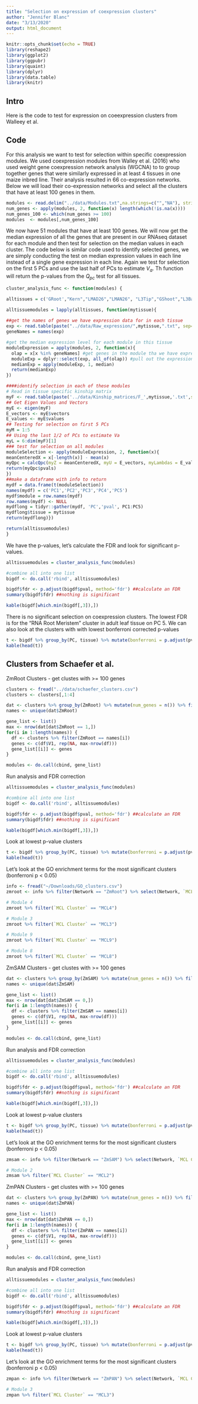 ```yaml
---
title: "Selection on expression of coexpression clusters"
author: "Jennifer Blanc"
date: "3/13/2020"
output: html_document
---
```


```r
knitr::opts_chunk$set(echo = TRUE)
library(reshape2)
library(ggplot2)
library(ggpubr)
library(quaint)
library(dplyr)
library(data.table)
library(knitr)
```


## Intro  

Here is the code to test for expression on coeexpression clusters from Walleey et al.     

## Code 

For this analysis we want to test for selection within specific coexpression modules. We used coexpression modules from Walley et al. (2016) who used weight gene coexpression network analysis (WGCNA) to to group together genes that were similarly expressed in at least 4 tissues in one maize inbred line. Their analysis resulted in 66 co-expression networks. Below we will load their co-expression networks and select all the clusters that have at least 100 genes in them.  

```r
modules <- read.delim("../data/Modules.txt",na.strings=c("","NA"), stringsAsFactors = F)
num_genes <- apply(modules, 2, function(x) length(which(!is.na(x))))
num_genes_100 <- which(num_genes >= 100)
modules  <- modules[,num_genes_100]
```

We now have 51 modules that have at least 100 genes. We will now get the median expression of all the genes that are present in our RNAseq dataset for each module and then test for selection on the median values in each cluster. The code below is similar code used to identify selected genes, we are simply conducting the test on median expression values in each line instead of a single gene expression in each line. Again we test for selection on the first 5 PCs and use the last half of PCs to estimate $V_a$. Th function will return the p-values from the $Q_{pc}$ test for all tissues.      

```r
cluster_analysis_func <- function(modules) {

alltissues = c('GRoot',"Kern","LMAD26","LMAN26", "L3Tip","GShoot","L3Base")

alltissuemodules = lapply(alltissues, function(mytissue){
  
##get the names of genes we have expression data for in each tissue
exp <- read.table(paste("../data/Raw_expression/",mytissue,".txt", sep="")) #  read in expression level
geneNames = names(exp)

#get the median expression level for each module in this tissue
moduleExpression = apply(modules, 2, function(x){
  olap = x[x %in% geneNames] #get genes in the module tha we have expression data for
  moduleExp = dplyr::select(exp, all_of(olap)) #pull out the expression data for these genes
  medianExp = apply(moduleExp, 1, median)
  return(medianExp)
})

####identify selection in each of these modules
# Read in tissue specific kinship matrix 
myF <- read.table(paste('../data/Kinship_matrices/F_',mytissue,'.txt',sep=""))
## Get Eigen Values and Vectors 
myE <- eigen(myF)
E_vectors <- myE$vectors
E_values <- myE$values
## Testing for selection on first 5 PCs
myM = 1:5
## Using the last 1/2 of PCs to estimate Va
myL = 6:dim(myF)[1]
### test for selection on all modules
moduleSelection <- apply(moduleExpression, 2, function(x){
meanCenteredX = x[-length(x)] - mean(x)
myQpc = calcQpc(myZ = meanCenteredX, myU = E_vectors, myLambdas = E_values, myL = myL, myM = myM)
return(myQpc$pvals)
})
##make a dataframe with info to return
mydf = data.frame(t(moduleSelection))
names(mydf) = c('PC1','PC2','PC3','PC4','PC5')
mydf$module = row.names(mydf)
row.names(mydf) <- NULL
mydflong = tidyr::gather(mydf, 'PC','pval', PC1:PC5)
mydflong$tissue = mytissue
return(mydflong)})

return(alltissuemodules)
}

```
 
We have the p-values, let's calculate the FDR and look for significant p-values. 
```r
alltissuemodules = cluster_analysis_func(modules)

#combine all into one list
bigdf <- do.call('rbind', alltissuemodules)

bigdf$fdr <- p.adjust(bigdf$pval, method='fdr') ##calculate an FDR
summary(bigdf$fdr) ##nothing is significant

kable(bigdf[which.min(bigdf[,3]),])
```

There is no significant selection on coexpression clusters. The lowest FDR is for the "RNA Root Meristem" cluster in adult leaf tissue on PC 5. We can also look at the clusters with with lowest bonferroni corrected p-values    

```r
t <- bigdf %>% group_by(PC, tissue) %>% mutate(bonferroni = p.adjust(pval, method='bonferroni')) %>% arrange(bonferroni)
kable(head(t))
```

## Clusters from Schaefer et al. 

ZmRoot Clusters - get clustes with >= 100 genes 
```r
clusters <- fread("../data/schaefer_clusters.csv")
clusters <- clusters[,1:4]

dat <- clusters %>% group_by(ZmRoot) %>% mutate(num_genes = n()) %>% filter(num_genes >= 100)
names <- unique(dat$ZmRoot)

gene_list <- list()
max <- nrow(dat[dat$ZmRoot == 1,])
for(i in 1:length(names)) {
  df <- clusters %>% filter(ZmRoot == names[i])
  genes <- c(df$V1, rep(NA, max-nrow(df)))
  gene_list[[i]] <- genes
}

modules <- do.call(cbind, gene_list)
```

Run analysis and FDR correction
```r
alltissuemodules = cluster_analysis_func(modules)

#combine all into one list
bigdf <- do.call('rbind', alltissuemodules)

bigdf$fdr <- p.adjust(bigdf$pval, method='fdr') ##calculate an FDR
summary(bigdf$fdr) ##nothing is significant

kable(bigdf[which.min(bigdf[,3]),])
```

Look at lowest p-value clusters 
```r
t <- bigdf %>% group_by(PC, tissue) %>% mutate(bonferroni = p.adjust(pval, method='bonferroni')) %>% arrange(bonferroni)
kable(head(t))
```

Let's look at the GO enrichment terms for the most significant clusters (bonferroni p < 0.05)
```r
info <- fread("~/Downloads/GO_clusters.csv")
zmroot <- info %>% filter(Network == "ZmRoot") %>% select(Network, `MCL Cluster`, `GO Term`, `Num Genes common`, `Num GO genes`, `Num MCL Genes`, pval, `GO Term Name`)

# Module 4 
zmroot %>% filter(`MCL Cluster` == "MCL4")

# Module 3 
zmroot %>% filter(`MCL Cluster` == "MCL3")

# Module 9 
zmroot %>% filter(`MCL Cluster` == "MCL9")

# Module 8 
zmroot %>% filter(`MCL Cluster` == "MCL8")
```

ZmSAM Clusters - get clustes with >= 100 genes 
```r
dat <- clusters %>% group_by(ZmSAM) %>% mutate(num_genes = n()) %>% filter(num_genes >= 100) 
names <- unique(dat$ZmSAM)

gene_list <- list()
max <- nrow(dat[dat$ZmSAM == 0,])
for(i in 1:length(names)) {
  df <- clusters %>% filter(ZmSAM == names[i])
  genes <- c(df$V1, rep(NA, max-nrow(df)))
  gene_list[[i]] <- genes
}

modules <- do.call(cbind, gene_list)
```

Run analysis and FDR correction
```r
alltissuemodules = cluster_analysis_func(modules)

#combine all into one list
bigdf <- do.call('rbind', alltissuemodules)

bigdf$fdr <- p.adjust(bigdf$pval, method='fdr') ##calculate an FDR
summary(bigdf$fdr) ##nothing is significant

kable(bigdf[which.min(bigdf[,3]),])
```

Look at lowest p-value clusters 
```r
t <- bigdf %>% group_by(PC, tissue) %>% mutate(bonferroni = p.adjust(pval, method='bonferroni')) %>% arrange(bonferroni)
kable(head(t))
```

Let's look at the GO enrichment terms for the most significant clusters (bonferroni p < 0.05)
```r
zmsam <- info %>% filter(Network == "ZmSAM") %>% select(Network, `MCL Cluster`, `GO Term`, `Num Genes common`, `Num GO genes`, `Num MCL Genes`, pval, `GO Term Name`)

# Module 2 
zmsam %>% filter(`MCL Cluster` == "MCL2")
```

ZmPAN Clusters - get clustes with >= 100 genes 
```r
dat <- clusters %>% group_by(ZmPAN) %>% mutate(num_genes = n()) %>% filter(num_genes >= 100)
names <- unique(dat$ZmPAN)

gene_list <- list()
max <- nrow(dat[dat$ZmPAN == 0,])
for(i in 1:length(names)) {
  df <- clusters %>% filter(ZmPAN == names[i])
  genes <- c(df$V1, rep(NA, max-nrow(df)))
  gene_list[[i]] <- genes
}

modules <- do.call(cbind, gene_list)
```

Run analysis and FDR correction
```r
alltissuemodules = cluster_analysis_func(modules)

#combine all into one list
bigdf <- do.call('rbind', alltissuemodules)

bigdf$fdr <- p.adjust(bigdf$pval, method='fdr') ##calculate an FDR
summary(bigdf$fdr) ##nothing is significant

kable(bigdf[which.min(bigdf[,3]),])
```

Look at lowest p-value clusters 
```r
t <- bigdf %>% group_by(PC, tissue) %>% mutate(bonferroni = p.adjust(pval, method='bonferroni')) %>% arrange(bonferroni)
kable(head(t))
```

Let's look at the GO enrichment terms for the most significant clusters (bonferroni p < 0.05)
```r
zmpan <- info %>% filter(Network == "ZmPAN") %>% select(Network, `MCL Cluster`, `GO Term`, `Num Genes common`, `Num GO genes`, `Num MCL Genes`, pval, `GO Term Name`)

# Module 3 
zmpan %>% filter(`MCL Cluster` == "MCL3")
```



